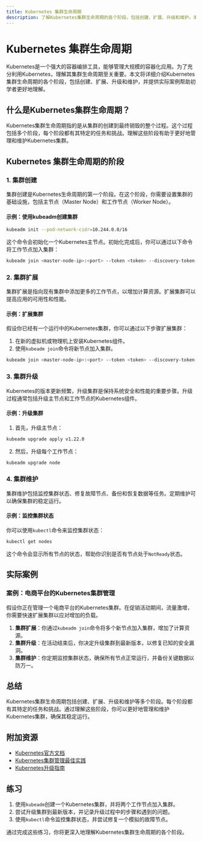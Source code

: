 ```yaml
---
title: Kubernetes 集群生命周期
description: 了解Kubernetes集群生命周期的各个阶段，包括创建、扩展、升级和维护。本文适合初学者，提供清晰的解释和实际案例。
---
```


# Kubernetes 集群生命周期

Kubernetes是一个强大的容器编排工具，能够管理大规模的容器化应用。为了充分利用Kubernetes，理解其集群生命周期至关重要。本文将详细介绍Kubernetes集群生命周期的各个阶段，包括创建、扩展、升级和维护，并提供实际案例帮助初学者更好地理解。

## 什么是Kubernetes集群生命周期？

Kubernetes集群生命周期指的是从集群的创建到最终销毁的整个过程。这个过程包括多个阶段，每个阶段都有其特定的任务和挑战。理解这些阶段有助于更好地管理和维护Kubernetes集群。

## Kubernetes 集群生命周期的阶段

### 1. 集群创建

集群创建是Kubernetes生命周期的第一个阶段。在这个阶段，你需要设置集群的基础设施，包括主节点（Master Node）和工作节点（Worker Node）。

#### 示例：使用kubeadm创建集群

```bash
kubeadm init --pod-network-cidr=10.244.0.0/16
```

这个命令会初始化一个Kubernetes主节点。初始化完成后，你可以通过以下命令将工作节点加入集群：

```bash
kubeadm join <master-node-ip>:<port> --token <token> --discovery-token-ca-cert-hash sha256:<hash>
```

### 2. 集群扩展

集群扩展是指向现有集群中添加更多的工作节点，以增加计算资源。扩展集群可以提高应用的可用性和性能。

#### 示例：扩展集群

假设你已经有一个运行中的Kubernetes集群，你可以通过以下步骤扩展集群：

1. 在新的虚拟机或物理机上安装Kubernetes组件。
2. 使用`kubeadm join`命令将新节点加入集群。

```bash
kubeadm join <master-node-ip>:<port> --token <token> --discovery-token-ca-cert-hash sha256:<hash>
```

### 3. 集群升级

Kubernetes的版本更新频繁，升级集群是保持系统安全和性能的重要步骤。升级过程通常包括升级主节点和工作节点的Kubernetes组件。

#### 示例：升级集群

1. 首先，升级主节点：

```bash
kubeadm upgrade apply v1.22.0
```

2. 然后，升级每个工作节点：

```bash
kubeadm upgrade node
```

### 4. 集群维护

集群维护包括监控集群状态、修复故障节点、备份和恢复数据等任务。定期维护可以确保集群的稳定运行。

#### 示例：监控集群状态

你可以使用`kubectl`命令来监控集群状态：

```bash
kubectl get nodes
```

这个命令会显示所有节点的状态，帮助你识别是否有节点处于`NotReady`状态。

## 实际案例

### 案例：电商平台的Kubernetes集群管理

假设你正在管理一个电商平台的Kubernetes集群。在促销活动期间，流量激增，你需要快速扩展集群以应对增加的负载。

1. **集群扩展**：你通过`kubeadm join`命令将多个新节点加入集群，增加了计算资源。
2. **集群升级**：在活动结束后，你决定升级集群到最新版本，以修复已知的安全漏洞。
3. **集群维护**：你定期监控集群状态，确保所有节点正常运行，并备份关键数据以防万一。

## 总结

Kubernetes集群生命周期包括创建、扩展、升级和维护等多个阶段。每个阶段都有其特定的任务和挑战。通过理解这些阶段，你可以更好地管理和维护Kubernetes集群，确保其稳定运行。

## 附加资源

- [Kubernetes官方文档](https://kubernetes.io/docs/home/)
- [Kubernetes集群管理最佳实践](https://kubernetes.io/docs/setup/best-practices/)
- [Kubernetes升级指南](https://kubernetes.io/docs/tasks/administer-cluster/kubeadm/kubeadm-upgrade/)

## 练习

1. 使用`kubeadm`创建一个Kubernetes集群，并将两个工作节点加入集群。
2. 尝试升级集群到最新版本，并记录升级过程中的步骤和遇到的问题。
3. 使用`kubectl`命令监控集群状态，并尝试修复一个模拟的故障节点。

通过完成这些练习，你将更深入地理解Kubernetes集群生命周期的各个阶段。
